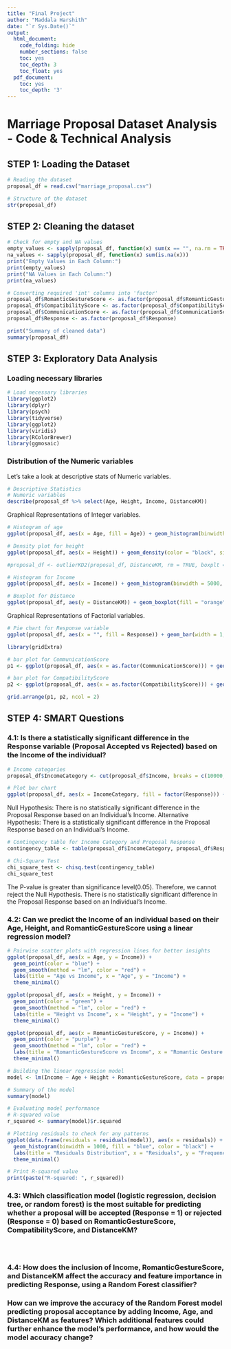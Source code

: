 ```yaml
---
title: "Final Project"
author: "Maddala Harshith"
date: "`r Sys.Date()`"
output:
  html_document:
    code_folding: hide
    number_sections: false
    toc: yes
    toc_depth: 3
    toc_float: yes
  pdf_document:
    toc: yes
    toc_depth: '3'
---
```


# Marriage Proposal Dataset Analysis - Code & Technical Analysis

## STEP 1: Loading the Dataset

```r
# Reading the dataset
proposal_df = read.csv("marriage_proposal.csv")
```


```r
# Structure of the dataset
str(proposal_df)
```
## STEP 2: Cleaning the dataset

```r
# Check for empty and NA values 
empty_values <- sapply(proposal_df, function(x) sum(x == "", na.rm = TRUE))
na_values <- sapply(proposal_df, function(x) sum(is.na(x)))
print("Empty Values in Each Column:")
print(empty_values)
print("NA Values in Each Column:")
print(na_values)
```

```r
# Converting required 'int' columns into 'factor'
proposal_df$RomanticGestureScore <- as.factor(proposal_df$RomanticGestureScore)
proposal_df$CompatibilityScore <- as.factor(proposal_df$CompatibilityScore)
proposal_df$CommunicationScore <- as.factor(proposal_df$CommunicationScore)
proposal_df$Response <- as.factor(proposal_df$Response)
```

```r
print("Summary of cleaned data")
summary(proposal_df)
```
## STEP 3: Exploratory Data Analysis

### Loading necessary libraries

```r
# Load necessary libraries
library(ggplot2)
library(dplyr)
library(psych)
library(tidyverse) 
library(ggplot2) 
library(viridis) 
library(RColorBrewer) 
library(ggmosaic)
```

### Distribution of the Numeric variables

Let’s take a look at descriptive stats of Numeric variables.
```r
# Descriptive Statistics
# Numeric variables
describe(proposal_df %>% select(Age, Height, Income, DistanceKM))
```

Graphical Representations of Integer variables.

```r
# Histogram of age
ggplot(proposal_df, aes(x = Age, fill = Age)) + geom_histogram(binwidth = 5, fill = "blue", color = "black") + labs(title = "Age Distribution", x = "Age", y = "Frequency") + theme_minimal()
```

```r
# Density plot for height
ggplot(proposal_df, aes(x = Height)) + geom_density(color = "black", size = 1.2) + labs(title = "Height Distribution", x = "Height (cm)", y = "Density") + theme_minimal()
```

```r
#proposal_df <- outlierKD2(proposal_df, DistanceKM, rm = TRUE, boxplt = TRUE, histogram = FALSE, qqplt = TRUE)
```

```r
# Histogram for Income
ggplot(proposal_df, aes(x = Income)) + geom_histogram(binwidth = 5000, fill = "green", color = "black") + labs(title = "Income Distribution", x = "Income (USD)", y = "Frequency") + theme_minimal()

```
```r
# Boxplot for Distance
ggplot(proposal_df, aes(y = DistanceKM)) + geom_boxplot(fill = "orange", color = "black") + labs(title = "Distance (KM) Boxplot", y = "Distance (KM)") + theme_minimal()
```

Graphical Representations of Factorial variables.

```r
# Pie chart for Response variable
ggplot(proposal_df, aes(x = "", fill = Response)) + geom_bar(width = 1, stat = "count", color = "black") + coord_polar(theta = "y") + geom_text(aes(label = scales::percent(..count../sum(..count..))), position = position_stack(vjust = 0.5), stat = "count") + scale_fill_manual(values = c("0" = "red", "1" = "green"), labels = c("Rejected", "Accepted")) + labs(title = "Proposal Response Distribution", fill = "Response") + theme_void() + theme(plot.title = element_text(hjust = 0.5, size = 16))
```

```r
library(gridExtra)

# bar plot for CommunicationScore
p1 <- ggplot(proposal_df, aes(x = as.factor(CommunicationScore))) + geom_bar(fill = "blue", color = "black") + labs(title = "Communication Score Distribution", x = "Communication Score", y = "Frequency") + theme_minimal()

# bar plot for CompatibilityScore
p2 <- ggplot(proposal_df, aes(x = as.factor(CompatibilityScore))) + geom_bar(fill = "green", color = "black") + labs(title = "Compatibility Score Distribution", x = "Compatibility Score", y = "Frequency") + theme_minimal()

grid.arrange(p1, p2, ncol = 2)
```


## STEP 4: SMART Questions

### 4.1: Is there a statistically significant difference in the Response variable (Proposal Accepted vs Rejected) based on the Income of the individual?
```r
# Income categories
proposal_df$IncomeCategory <- cut(proposal_df$Income, breaks = c(10000, 20000, 30000, 40000), labels = c("Low Income", "Medium Income", "High Income"))

# Plot bar chart 
ggplot(proposal_df, aes(x = IncomeCategory, fill = factor(Response))) + geom_bar(position = "dodge") + labs(title = "Proposal Acceptance by Income Category", x = "Income Category", y = "Count", fill = "Proposal Response") + theme_minimal()
```

Null Hypothesis: There is no statistically significant difference in the Proposal Response based on an Individual's Income.
Alternative Hypothesis: There is a statistically significant difference in the Proposal Response based on an Individual's Income.
```r
# Contingency table for Income Category and Proposal Response
contingency_table <- table(proposal_df$IncomeCategory, proposal_df$Response)

# Chi-Square Test
chi_square_test <- chisq.test(contingency_table)
chi_square_test
```

The P-value is greater than significance level(0.05). Therefore, we cannot reject the Null Hypothesis. There is no statistically significant difference in the Proposal Response based on an Individual's Income.

### 4.2: Can we predict the Income of an individual based on their Age, Height, and RomanticGestureScore using a linear regression model?

```r
# Pairwise scatter plots with regression lines for better insights
ggplot(proposal_df, aes(x = Age, y = Income)) + 
  geom_point(color = "blue") + 
  geom_smooth(method = "lm", color = "red") + 
  labs(title = "Age vs Income", x = "Age", y = "Income") + 
  theme_minimal()

ggplot(proposal_df, aes(x = Height, y = Income)) + 
  geom_point(color = "green") + 
  geom_smooth(method = "lm", color = "red") + 
  labs(title = "Height vs Income", x = "Height", y = "Income") + 
  theme_minimal()

ggplot(proposal_df, aes(x = RomanticGestureScore, y = Income)) + 
  geom_point(color = "purple") + 
  geom_smooth(method = "lm", color = "red") + 
  labs(title = "RomanticGestureScore vs Income", x = "Romantic Gesture Score", y = "Income") + 
  theme_minimal()
```

```r
# Building the linear regression model
model <- lm(Income ~ Age + Height + RomanticGestureScore, data = proposal_df)

# Summary of the model
summary(model)

```

```r
# Evaluating model performance
# R-squared value
r_squared <- summary(model)$r.squared

# Plotting residuals to check for any patterns
ggplot(data.frame(residuals = residuals(model)), aes(x = residuals)) + 
  geom_histogram(binwidth = 1000, fill = "blue", color = "black") + 
  labs(title = "Residuals Distribution", x = "Residuals", y = "Frequency") + 
  theme_minimal()

# Print R-squared value
print(paste("R-squared: ", r_squared))

```

### 4.3: Which classification model (logistic regression, decision tree, or random forest) is the most suitable for predicting whether a proposal will be accepted (Response = 1) or rejected (Response = 0) based on RomanticGestureScore, CompatibilityScore, and DistanceKM?

```r
```

```r
```

```r
```

### 4.4: How does the inclusion of Income, RomanticGestureScore, and DistanceKM affect the accuracy and feature importance in predicting Response, using a Random Forest classifier?
### How can we improve the accuracy of the Random Forest model predicting proposal acceptance by adding Income, Age, and DistanceKM as features? Which additional features could further enhance the model's performance, and how would the model accuracy change?

```r
```

```r
```

```r
```

```r
```

